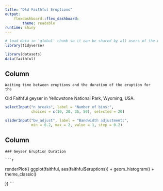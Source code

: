 ```yaml
---
title: "Old Faithful Eruptions"
output: 
    flexdashboard::flex_dashboard:
        theme: readable
runtime: shiny
---
```


```r
# load data in 'global' chunk so it can be shared by all users of the dashboard
library(tidyverse)

library(datasets)
data(faithful)
```

Column {.sidebar}
-----------------------------------------------------------------------

    Waiting time between eruptions and the duration of the eruption for the
Old Faithful geyser in Yellowstone National Park, Wyoming, USA.

```r
selectInput("n_breaks", label = "Number of bins:",
            choices = c(10, 20, 35, 50), selected = 20)

sliderInput("bw_adjust", label = "Bandwidth adjustment:",
            min = 0.2, max = 2, value = 1, step = 0.2)
```

Column
-----------------------------------------------------------------------

    ### Geyser Eruption Duration

    ```r
renderPlot({
    ggplot(faithful, aes(faithful$eruptions)) + geom_histogram() +
        theme_classic()

})
```
